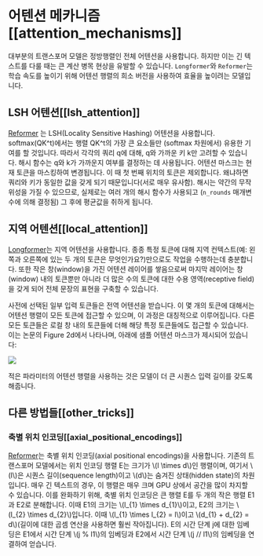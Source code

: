 <!--Copyright 2023 The HuggingFace Team. All rights reserved.

Licensed under the Apache License, Version 2.0 (the "License"); you may not use this file except in compliance with
the License. You may obtain a copy of the License at

http://www.apache.org/licenses/LICENSE-2.0

Unless required by applicable law or agreed to in writing, software distributed under the License is distributed on
an "AS IS" BASIS, WITHOUT WARRANTIES OR CONDITIONS OF ANY KIND, either express or implied. See the License for the
specific language governing permissions and limitations under the License.
-->

# 어텐션 메카니즘[[attention_mechanisms]]

대부분의 트랜스포머 모델은 정방행렬인 전체 어텐션을 사용합니다. 
하지만 이는 긴 텍스트를 다룰 때는 큰 계산 병목 현상을 유발할 수 있습니다. 
`Longformer`와 `Reformer`는 학습 속도를 높이기 위해 어텐션 행렬의 희소 버전을 사용하여 효율을 높이려는 모델입니다.

## LSH 어텐션[[lsh_attention]]


[Reformer](#reformer) 는 LSH(Locality Sensitive Hashing) 어텐션을 사용합니다. softmax(QK^t)에서는 행렬 QK^t의 가장 큰 요소들만 (softmax 차원에서) 유용한 기여를 할 것입니다. 
따라서 각각의 쿼리 q에 대해, q와 가까운 키 k만 고려할 수 있습니다. 해시 함수는 q와 k가 가까운지 여부를 결정하는 데 사용됩니다. 
어텐션 마스크는 현재 토큰을 마스킹하여 변경됩니다. 이 때 첫 번째 위치의 토큰은 제외합니다. 왜냐하면 쿼리와 키가 동일한 값을 갖게 되기 때문입니다(서로 매우 유사함). 
해시는 약간의 무작위성을 가질 수 있으므로, 실제로는 여러 개의 해시 함수가 사용되고 (`n_rounds` 매개변수에 의해 결정됨) 그 후에 평균값을 취하게 됩니다.

## 지역 어텐션[[local_attention]]

[Longformer](#longformer)는 지역 어텐션을 사용합니다. 종종 특정 토큰에 대해 지역 컨텍스트(예: 왼쪽과 오른쪽에 있는 두 개의 토큰은 무엇인가요?)만으로도 작업을 수행하는데 충분합니다. 
또한 작은 창(window)을 가진 어텐션 레이어를 쌓음으로써 마지막 레이어는 창(window) 내의 토큰뿐만 아니라 더 많은 수의 토큰에 대한 수용 영역(receptive field)을 갖게 되어 전체 문장의 표현을 구축할 수 있습니다.

사전에 선택된 일부 입력 토큰들은 전역 어텐션을 받습니다. 이 몇 개의 토큰에 대해서는 어텐션 행렬이 모든 토큰에 접근할 수 있으며, 이 과정은 대칭적으로 이루어집니다. 
다른 모든 토큰들은 로컬 창 내의 토큰들에 더해 해당 특정 토큰들에도 접근할 수 있습니다. 이는 논문의 Figure 2d에서 나타나며, 아래에 샘플 어텐션 마스크가 제시되어 있습니다:


<div class="flex justify-center">
    <img scale="50 %" align="center" src="https://huggingface.co/datasets/huggingface/documentation-images/resolve/main/local_attention_mask.png"/>
</div>


적은 파라미터의 어텐션 행렬을 사용하는 것은 모델이 더 큰 시퀀스 입력 길이를 갖도록 해줍니다.

## 다른 방법들[[other_tricks]]

### 축별 위치 인코딩[[axial_positional_encodings]]

[Reformer](#reformer)는 축별 위치 인코딩(axial positional encodings)을 사용합니다. 기존의 트랜스포머 모델에서는 위치 인코딩 행렬 E는 크기가 \\(l \times d\\)인 행렬이며, 
여기서 \\(l\\)은 시퀀스 길이(sequence length)이고 \\(d\\)는 숨겨진 상태(hidden state)의 차원입니다. 매우 긴 텍스트의 경우, 이 행렬은 매우 크며 GPU 상에서 공간을 많이 차지할 수 있습니다. 
이를 완화하기 위해, 축별 위치 인코딩은 큰 행렬 E를 두 개의 작은 행렬 E1과 E2로 분해합니다. 이때 E1의 크기는 \\(l_{1} \times d_{1}\\)이고, E2의 크기는 \\(l_{2} \times d_{2}\\)입니다. 
이때 \\(l_{1} \times l_{2} = l\\)이고 \\(d_{1} + d_{2} = d\\)(길이에 대한 곱셈 연산을 사용하면 훨씬 작아집니다). E의 시간 단계 j에 대한 임베딩은 E1에서 시간 단계 \\(j \% l1\\)의 임베딩과 E2에서 시간 단계  \\(j // l1\\)의 임베딩을 연결하여 얻습니다.